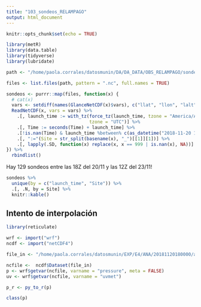 ```yaml
---
title: "103_sondeos_RELAMPAGO"
output: html_document
---
```


```r
knitr::opts_chunk$set(echo = TRUE)

library(metR)
library(data.table)
library(tidyverse)
library(lubridate)
```

```r
path <- "/home/paola.corrales/datosmunin/DA/DA_DATA/OBS_RELAMPAGO/sondeos_nc/"

files <- list.files(path, pattern = ".nc", full.names = TRUE)

sondeos <- purrr::map(files, function(x) {
  # cat(x)
  vars <- setdiff(names(GlanceNetCDF(x)$vars), c("llat", "llon", "lalt"))
  ReadNetCDF(x, vars = vars) %>% 
    .[, launch_time := with_tz(force_tz(launch_time, tzone = "America/Argentina/Buenos_Aires"),
                               tzone = "UTC")] %>% 
    .[, Time := seconds(Time) + launch_time] %>% 
    .[!is.nan(Time) & launch_time %between% c(as_datetime("2018-11-20 18:00:00", tz = "UTC"), as_datetime("2018-11-23 15:00:00", tz = "UTC"))] %>% 
    .[, ":="(Site = str_split(basename(x), "_")[[1]][1])] %>% 
    .[, lapply(.SD, function(x) replace(x, x == 999 | is.nan(x), NA))]
}) %>% 
  rbindlist()

```

Hay 129 sondeos entre las 18Z del 20/11 y las 12Z del 23/11!

```r
sondeos %>% 
  unique(by = c("launch_time", "Site")) %>% 
  .[, .N, by = Site] %>% 
  knitr::kable()
```

## Intento de interpolación

```r
library(reticulate)

wrf <- import("wrf")
ncdf <- import("netCDF4")

file_in <- "/home/paola.corrales/datosmunin/EXP/E4/ANA/20181120180000/analysis.mem001"

ncfile <-  ncdf$Dataset(file_in)
p <- wrf$getvar(ncfile, varname = "pressure", meta = FALSE)
uv <- wrf$getvar(ncfile, varname = "uvmet")

p_r <- py_to_r(p)

class(p)

```


